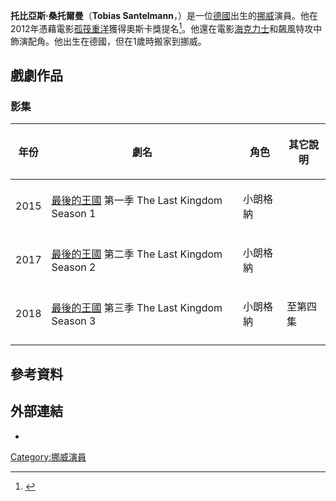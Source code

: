 {{Infobox person
| Name = Tobias Santelmann
| image = 
| imagesize = 
| caption = 
| birthname = 
| birth_date = {{Birth date and age|1980|8|8}}
| birth_place = [[弗賴堡|弗賴堡]]
| occupation = [[演員|演員]]
| height       = {{height|m=1.89}}
| yearsactive = 2010–現在
}}
'''托比亞斯·桑托爾曼'''（'''Tobias Santelmann'''，{{bd|1980年|8月8日}}）是一位[[德國|德國]]出生的[[挪威|挪威]]演員。他在2012年憑藉電影[[孤筏重洋_(電影)|孤筏重洋]]獲得奧斯卡獎提名<ref>{{Cite web |url=http://www.empireonline.com/news/story.asp?NID=37882 |title=Tobias Santelmann Set As Hercules' Villain |access-date=2016-03-24 |archive-date=2015-09-24 |archive-url=https://web.archive.org/web/20150924124759/http://www.empireonline.com/news/story.asp?NID=37882 |dead-url=no }}</ref>。他還在電影[[海克力士_(2014年電影)|海克力士]]和飆風特攻中飾演配角。他出生在德國，但在1歲時搬家到挪威。

== 戲劇作品 ==
===影集===
{| class="wikitable"
|-
! 年份 !! 劇名 !! 角色 !! 其它說明
|-
|2015 || [[最後的王國|最後的王國]] 第一季 The Last Kingdom Season 1 || 小朗格納||
|-
|2017 || [[最後的王國|最後的王國]] 第二季 The Last Kingdom Season 2 || 小朗格納||
|-
|2018 || [[最後的王國|最後的王國]] 第三季 The Last Kingdom Season 3 || 小朗格納|| 至第四集
|-
|}
==參考資料==
{{Reflist}}
==外部連結==
* {{IMDb name|4083737}}
[[Category:挪威演員|Category:挪威演員]]